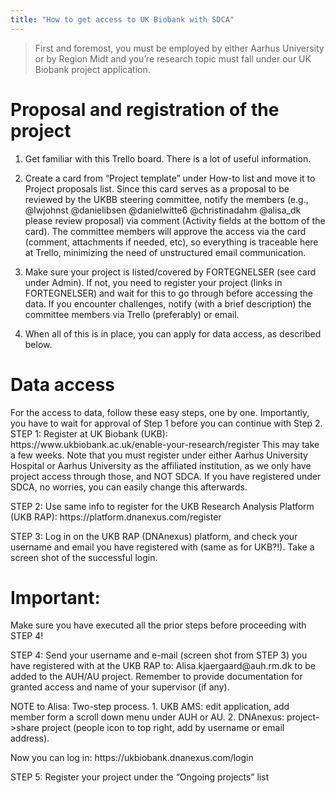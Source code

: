 ```yaml
---
title: "How to get access to UK Biobank with SDCA"
---
```


> First and foremost, you must be employed by either Aarhus University
> or by Region Midt and you're research topic must fall under our UK
> Biobank project application.

# Proposal and registration of the project

1.  Get familiar with this Trello board. There is a lot of useful
    information.

2.  Create a card from "Project template" under How-to list and move it
    to Project proposals list. Since this card serves as a proposal to
    be reviewed by the UKBB steering committee, notify the members
    (e.g., @lwjohnst @danielibsen @danielwitte6 @christinadahm @alisa_dk
    please review proposal) via comment (Activity fields at the bottom
    of the card). The committee members will approve the access via the
    card (comment, attachments if needed, etc), so everything is
    traceable here at Trello, minimizing the need of unstructured email
    communication.

3.  Make sure your project is listed/covered by FORTEGNELSER (see card
    under Admin). If not, you need to register your project (links in
    FORTEGNELSER) and wait for this to go through before accessing the
    data. If you encounter challenges, notify (with a brief description)
    the committee members via Trello (preferably) or email.

4.  When all of this is in place, you can apply for data access, as
    described below.

# Data access

For the access to data, follow these easy steps, one by one.
Importantly, you have to wait for approval of Step 1 before you can
continue with Step 2. STEP 1: Register at UK Biobank (UKB):
https://www.ukbiobank.ac.uk/enable-your-research/register This may take
a few weeks. Note that you must register under either Aarhus University
Hospital or Aarhus University as the affiliated institution, as we only
have project access through those, and NOT SDCA. If you have registered
under SDCA, no worries, you can easily change this afterwards.

STEP 2: Use same info to register for the UKB Research Analysis Platform
(UKB RAP): https://platform.dnanexus.com/register

STEP 3: Log in on the UKB RAP (DNAnexus) platform, and check your
username and email you have registered with (same as for UKB?!). Take a
screen shot of the successful login.

# Important:

Make sure you have executed all the prior steps before proceeding with
STEP 4!

STEP 4: Send your username and e-mail (screen shot from STEP 3) you have
registered with at the UKB RAP to: Alisa.kjaergaard\@auh.rm.dk to be
added to the AUH/AU project. Remember to provide documentation for
granted access and name of your supervisor (if any).

NOTE to Alisa: Two-step process. 1. UKB AMS: edit application, add
member form a scroll down menu under AUH or AU. 2. DNAnexus:
project-\>share project (people icon to top right, add by username or
email address).

Now you can log in: https://ukbiobank.dnanexus.com/login

STEP 5: Register your project under the "Ongoing projects" list
